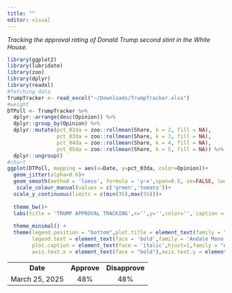 ```yaml
---
title: ""
editor: visual
---
```


*Tracking the approval rating of Donald Trump second stint in the White House.*

```r
library(ggplot2)
library(lubridate)
library(zoo)
library(dplyr)
library(readxl)
#fetching data
TrumpTracker <- read_excel("~/Downloads/TrumpTracker.xlsx")
#weight
DTPoll <- TrumpTracker %>%
  dplyr::arrange(desc(Opinion)) %>% 
  dplyr::group_by(Opinion) %>% 
  dplyr::mutate(pct_02da = zoo::rollmean(Share, k = 2, fill = NA),
                pct_03da = zoo::rollmean(Share, k = 3, fill = NA),
                pct_04da = zoo::rollmean(Share, k = 4, fill = NA),
                pct_05da = zoo::rollmean(Share, k = 5, fill = NA)) %>% 
  dplyr::ungroup() 
#chart
ggplot(DTPoll, mapping = aes(x=Date, y=pct_03da, color=Opinion))+
  geom_jitter(alpha=0.6)+ 
  geom_smooth(method = 'loess', formula = 'y~x',span=0.5, se=FALSE, lwd=1.5)+
   scale_colour_manual(values = c('green','tomato'))+
  scale_y_continuous(limits = c(min(35),max(55)))+ 
   
  theme_bw()+
  labs(title = 'TRUMP APPROVAL TRACKING',x='',y='',color='', caption = 'jamesstats.github.io/projectx')+ 
       
  theme_minimal() +
  theme(legend.position = "bottom",plot.title = element_text(family = "Andale Mono"),
        legend.text = element_text(face = 'bold',family = 'Andale Mono'),
        plot.caption = element_text(face = 'italic',hjust=1,family = "Andale Mono", size = 10),
        axis.text.x = element_text(face = "bold"),axis.text.y = element_text(face = "bold")) 
```

|                |             |                |
|:--------------:|:-----------:|:--------------:|
|    **Date**    | **Approve** | **Disapprove** |
| March 25, 2025 |     48%     |      48%       |
